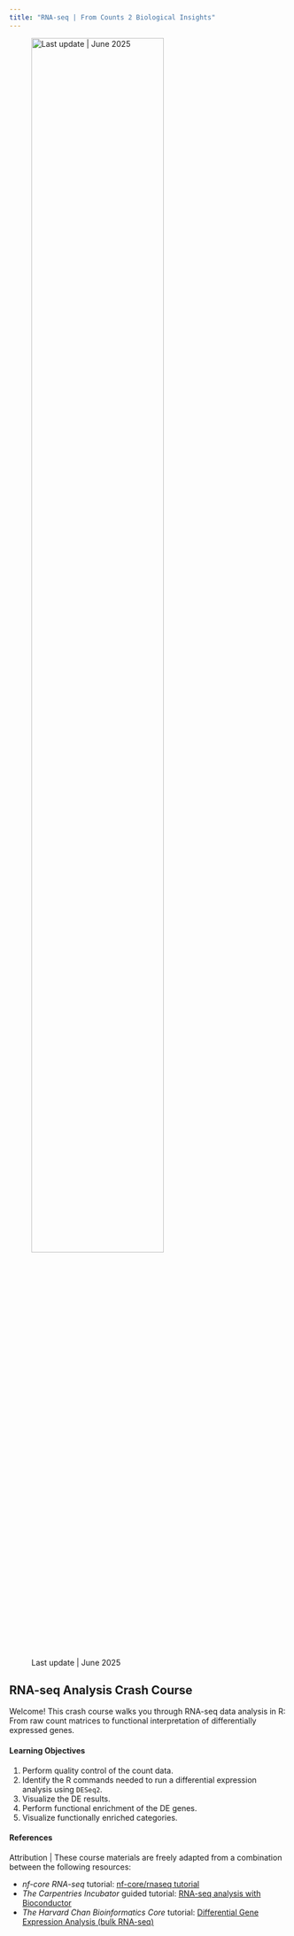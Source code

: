 ```yaml
---
title: "RNA-seq | From Counts 2 Biological Insights"
---
```


::: {layout-ncol="1"}
![Last update \| June 2025](figs/rna2biology.png){width="75%"}

## RNA-seq Analysis Crash Course

Welcome! This crash course walks you through RNA-seq data analysis in R: From raw count matrices to functional interpretation of differentially expressed genes.

#### Learning Objectives

1.  Perform quality control of the count data.
2.  Identify the R commands needed to run a differential expression analysis using `DESeq2`.
3.  Visualize the DE results.
4.  Perform functional enrichment of the DE genes.
5.  Visualize functionally enriched categories.

#### References

Attribution | These course materials are freely adapted from a combination between the following resources:

  - *nf-core RNA-seq* tutorial: [nf-core/rnaseq tutorial](https://nf-co.re/rnaseq/3.18.0/docs/usage/deanalysis/de_rstudio)
  - *The Carpentries Incubator* guided tutorial: [RNA-seq analysis with Bioconductor](https://carpentries-incubator.github.io/bioc-rnaseq/)
  - *The Harvard Chan Bioinformatics Core* tutorial: [Differential Gene Expression Analysis (bulk RNA-seq)](https://hbctraining.github.io/Intro-to-DGE/schedule/links-to-lessons.html)

:::
